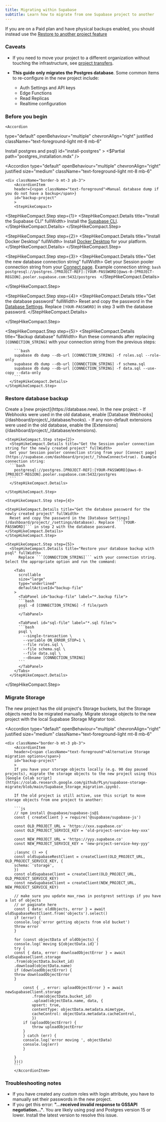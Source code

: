 ```yaml
---
title: Migrating within Supabase
subtitle: Learn how to migrate from one Supabase project to another
---
```


<Admonition type="note">

If you are on a Paid plan and have physical backups enabled, you should instead use the [Restore to another project feature](/docs/guides/platform/backups#restore-to-a-new-project)

</Admonition>

### Caveats

- If you need to move your project to a different organization without touching the infrastructure, see [project transfers](/docs/guides/platform/project-transfer).

- **This guide only migrates the Postgres database**. Some common items to re-configure in the new project include:
  - Auth Settings and API keys
  - Edge Functions
  - Read Replicas
  - Realtime configuration

### Before you begin

    <Accordion

type="default"
openBehaviour="multiple"
chevronAlign="right"
justified
className="text-foreground-light mt-8 mb-6"

>

  <div className="border-b mt-3 pb-3">
    <AccordionItem
      header={<span className="text-foreground">Install postgres and psql</span>}
      id="install-postgres"
    >
      <$Partial path="postgres_installation.mdx" />
    </AccordionItem>
  </div>
  </Accordion>

<Accordion
  type="default"
  openBehaviour="multiple"
  chevronAlign="right"
  justified
  size="medium"
  className="text-foreground-light mt-8 mb-6"
>
    <div className="border-b mt-3 pb-3">
        <AccordionItem
        header={<span className="text-foreground">Manual database dump if you do not have a backup</span>}
        id="backup-project"
        >
        <StepHikeCompact>
  <StepHikeCompact.Step step={1}>
    <StepHikeCompact.Details title="Install the Supabase CLI" fullWidth>
    Install the [Supabase CLI](/docs/guides/local-development/cli/getting-started).
    </StepHikeCompact.Details>
  </StepHikeCompact.Step>

<StepHikeCompact.Step step={2}>
  <StepHikeCompact.Details title="Install Docker Desktop" fullWidth>
    Install [Docker Desktop](https://www.docker.com) for your platform.
  </StepHikeCompact.Details>
</StepHikeCompact.Step>

  <StepHikeCompact.Step step={3}>
    <StepHikeCompact.Details title="Get the new database connection string" fullWidth>
      Get your Session pooler connection string from your [Connect page](https://supabase.com/dashboard/project/_?showConnect=true). Example connection string:
      ```bash
        postgresql://postgres.[PROJECT-REF]:[YOUR-PASSWORD]@aws-0-[PROJECT-REGION].pooler.supabase.com:5432/postgres
      ```
    </StepHikeCompact.Details>

  </StepHikeCompact.Step>

  <StepHikeCompact.Step step={4}>
    <StepHikeCompact.Details title="Get the database password" fullWidth>
      Reset and copy the password in the [Database Settings](/dashboard/project/_/settings/database). Replace ```[YOUR-PASSWORD]``` in step 3 with the database password.
    </StepHikeCompact.Details>

  </StepHikeCompact.Step>

  <StepHikeCompact.Step step={5}>
      <StepHikeCompact.Details title="Backup database" fullWidth>
       Run these commands after replacing ```[CONNECTION_STRING]``` with your connection string from the previous steps:

        ```bash
        supabase db dump --db-url [CONNECTION_STRING] -f roles.sql --role-only
        supabase db dump --db-url [CONNECTION_STRING] -f schema.sql
        supabase db dump --db-url [CONNECTION_STRING] -f data.sql --use-copy --data-only
        ```
      </StepHikeCompact.Details>
    </StepHikeCompact.Step>

</StepHikeCompact>
        </AccordionItem>
  </div>
</Accordion>

### Restore database backup

<StepHikeCompact>
    <StepHikeCompact.Step step={1}>
        <StepHikeCompact.Details title="Create and configure new Supabase project" fullWidth>
          Create a [new project](https://database.new). In the new project:
            - If Webhooks were used in the old database, enable [Database Webhooks](/dashboard/project/_/database/hooks).
            - If any non-default extensions were used in the old database, enable the [Extensions](/dashboard/project/_/database/extensions).
        </StepHikeCompact.Details>
    </StepHikeCompact.Step>

    <StepHikeCompact.Step step={2}>
      <StepHikeCompact.Details title="Get the Session pooler connection string for the newly created project" fullWidth>
      Get your Session pooler connection string from your [Connect page](https://supabase.com/dashboard/project/_?showConnect=true). Example connection string:
      ```bash
        postgresql://postgres.[PROJECT-REF]:[YOUR-PASSWORD]@aws-0-[PROJECT-REGION].pooler.supabase.com:5432/postgres
      ```
      </StepHikeCompact.Details>

    </StepHikeCompact.Step>

    <StepHikeCompact.Step step={4}>

    <StepHikeCompact.Details title="Get the database password for the newly created project" fullWidth>
      Reset and copy the password in the [Database Settings](/dashboard/project/_/settings/database). Replace ```[YOUR-PASSWORD]``` in step 2 with the database password.
    </StepHikeCompact.Details>
    </StepHikeCompact.Step>

    <StepHikeCompact.Step step={5}>
      <StepHikeCompact.Details title="Restore your database backup with psql" fullWidth>
          Replace ```[CONNECTION_STRING]``` with your connection string. Select the appropriate option and run the command:

        <Tabs
          scrollable
          size="large"
          type="underlined"
          defaultActiveId="backup-file"
        >
          <TabPanel id="backup-file" label="*.backup file">
          ```bash
          psql -d [CONNECTION_STRING] -f file/path
          ```
          </TabPanel>

          <TabPanel id="sql-file" label="*.sql files">
          ```bash
          psql \
            --single-transaction \
            --variable ON_ERROR_STOP=1 \
            --file roles.sql \
            --file schema.sql \
            --file data.sql \
            --dbname [CONNECTION_STRING]
          ```
          </TabPanel>
        </Tabs>
      </StepHikeCompact.Details>

  </StepHikeCompact.Step>
</StepHikeCompact>

### Migrate Storage

The new project has the old project's Storage buckets, but the Storage objects need to be migrated manually. Migrate storage objects to the new project with the local Supabase Storage Migrator tool.

<Accordion
  type="default"
  openBehaviour="multiple"
  chevronAlign="right"
  justified
  size="medium"
  className="text-foreground-light mt-8 mb-6"
>
    <div className="border-b mt-3 pb-3">
        <AccordionItem
        header={<span className="text-foreground">Alternative Storage migration options</span>}
        id="backup-project"
        >
        If you have your storage objects locally (e.g. 90 day paused projects), migrate the storage objects to the new project using this [Google Colab script](https://colab.research.google.com/github/PLyn/supabase-storage-migrate/blob/main/Supabase_Storage_migration.ipynb).

        If the old project is still active, use this script to move storage objects from one project to another:

        ```js
        // npm install @supabase/supabase-js@1
        const { createClient } = require('@supabase/supabase-js')

        const OLD_PROJECT_URL = 'https://xxx.supabase.co'
        const OLD_PROJECT_SERVICE_KEY = 'old-project-service-key-xxx'

        const NEW_PROJECT_URL = 'https://yyy.supabase.co'
        const NEW_PROJECT_SERVICE_KEY = 'new-project-service-key-yyy'

        ;(async () => {
        const oldSupabaseRestClient = createClient(OLD_PROJECT_URL, OLD_PROJECT_SERVICE_KEY, {
        schema: 'storage',
        })
        const oldSupabaseClient = createClient(OLD_PROJECT_URL, OLD_PROJECT_SERVICE_KEY)
        const newSupabaseClient = createClient(NEW_PROJECT_URL, NEW_PROJECT_SERVICE_KEY)

        // make sure you update max_rows in postgrest settings if you have a lot of objects
        // or paginate here
        const { data: oldObjects, error } = await oldSupabaseRestClient.from('objects').select()
        if (error) {
        console.log('error getting objects from old bucket')
        throw error
        }

        for (const objectData of oldObjects) {
        console.log(`moving ${objectData.id}`)
        try {
        const { data, error: downloadObjectError } = await oldSupabaseClient.storage
        .from(objectData.bucket_id)
        .download(objectData.name)
        if (downloadObjectError) {
        throw downloadObjectError
        }

            const { _, error: uploadObjectError } = await newSupabaseClient.storage
                .from(objectData.bucket_id)
                .upload(objectData.name, data, {
                upsert: true,
                contentType: objectData.metadata.mimetype,
                cacheControl: objectData.metadata.cacheControl,
                })
            if (uploadObjectError) {
                throw uploadObjectError
            }
            } catch (err) {
            console.log('error moving ', objectData)
            console.log(err)
            }

        }
        })()
        ```
        </AccordionItem>

  </div>
</Accordion>

### Troubleshooting notes

- If you have created any custom roles with login attribute, you have to manually set their passwords in the new project.
- If you get this error: **"...received invalid response to GSSAPI negotiation..."**. You are likely using psql and Postgres version 15 or lower. Install the latest version to resolve this issue.
